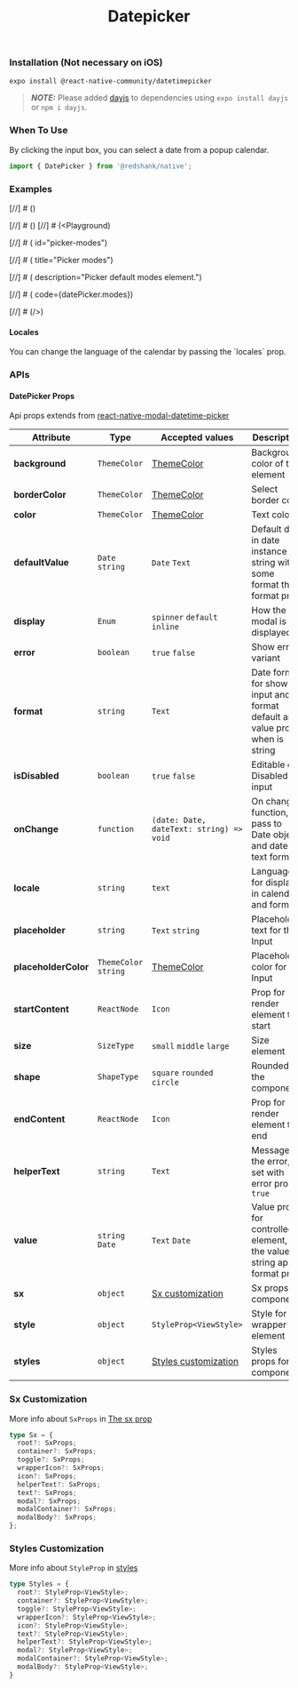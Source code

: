 ---
title: 'Datepicker'
description: 'To select or input a date.'
url: https://redshank.app/docs/components/datepicker
---

### Installation (Not necessary on iOS)

```bash
expo install @react-native-community/datetimepicker
```

> **_NOTE:_**  Please added [dayjs](https://day.js.org/) to dependencies using `expo install dayjs` or `npm i dayjs`.

<Spacer y={2} />

### When To Use
By clicking the input box, you can select a date from a popup calendar.

```jsx
import { DatePicker } from '@redshank/native';
```

<Spacer y={2} />

### Examples

<Playground
  id="default"
  title="Default"
  dependencies="dayjs@^1.10.4"
  description="Default datepicker element."
  code={datePicker.defaultCode}
/>

[//]  # (<Spacer y={2} />)

[//]  # ()
[//]  # (<Playground)

[//]  # (  id="picker-modes")

[//]  # (  title="Picker modes")

[//]  # (  description="Picker default modes element.")

[//]  # (  code={datePicker.modes})

[//]  # (/>)

<Spacer y={2} />

<Playground
  id="format"
  title="Format"
  dependencies="dayjs@^1.10.4"
  description="Custom format date."
  code={datePicker.format}
/>

<Spacer y={2} />


<h4>Locales</h4>
You can change the language of the calendar by passing the `locales` prop.
<BlockCode
  code={datePicker.locales}
/>

<Spacer y={2} />

### APIs

<Spacer y={2} />

#### DatePicker Props
Api props extends from [react-native-modal-datetime-picker](https://github.com/mmazzarolo/react-native-modal-datetime-picker)

| Attribute            | Type                  | Accepted values                               | Description                                                                    | Default      |
|----------------------|-----------------------|-----------------------------------------------|--------------------------------------------------------------------------------|--------------|
| **background**       | `ThemeColor`          | [ThemeColor](/docs/default-theme)             | Background color of the element                                                | `inputColor` |
| **borderColor**      | `ThemeColor`          | [ThemeColor](/docs/default-theme)             | Select border color                                                            | `border`     |
| **color**            | `ThemeColor`          | [ThemeColor](/docs/default-theme)             | Text color                                                                     | `accents2`   |
| **defaultValue**     | `Date` `string`       | `Date` `Text`                                 | Default date in date instance or string with some format that format prop      | -            |
| **display**          | `Enum`                | `spinner` `default` `inline`                  | How the modal is displayed                                                     | `spinner`    |
| **error**            | `boolean`             | `true` `false`                                | Show error variant                                                             | -            |
| **format**           | `string`              | `Text`                                        | Date format for show in input and format default and value prop when is string | -            |
| **isDisabled**       | `boolean`             | `true` `false`                                | Editable or Disabled input                                                     | -            |
| **onChange**         | `function`            | `(date: Date, dateText: string) => void`      | On change function, pass to Date object and date text format                   | -            |
| **locale**           | `string`              | `text`                                        | Language for display in calendar and format                                    | 'en'         |
| **placeholder**      | `string`              | `Text` `string`                               | Placeholder text for the Input                                                 | -            |
| **placeholderColor** | `ThemeColor` `string` | [ThemeColor](/docs/default-theme)             | Placeholder color for the Input                                                | `border`     |
| **startContent**     | `ReactNode`           | `Icon`                                        | Prop for render element to start                                               | -            |
| **size**             | `SizeType`            | `small` `middle` `large`                      | Size element                                                                   | `middle`     |
| **shape**            | `ShapeType`           | `square` `rounded` `circle`                   | Rounded of the component                                                       | `rounded`    |
| **endContent**       | `ReactNode`           | `Icon`                                        | Prop for render element to end                                                 | -            |
| **helperText**       | `string`              | `Text`                                        | Message of the error, set with error prop in `true`                            | -            |
| **value**            | `string` `Date`       | `Text` `Date`                                 | Value prop for controlled element, if the value is string apply format prop    | -            |
| **sx**               | `object`              | [Sx customization](#sx-customization)         | Sx props for components                                                        |              |
| **style**            | `object`              | `StyleProp<ViewStyle>`                        | Style for the wrapper element                                                  | -            |
| **styles**           | `object`              | [Styles customization](#styles-customization) | Styles props for components                                                    |              |

<Spacer y={2} />

### Sx Customization

More info about `SxProps` in [The sx prop](/docs/the-sx-prop)

```ts
type Sx = {
  root?: SxProps;
  container?: SxProps;
  toggle?: SxProps;
  wrapperIcon?: SxProps;
  icon?: SxProps;
  helperText?: SxProps;
  text?: SxProps;
  modal?: SxProps;
  modalContainer?: SxProps;
  modalBody?: SxProps;
};
```

<Spacer y={2} />

### Styles Customization

More info about `StyleProp` in [styles](https://reactnative.dev/docs/style)

```ts
type Styles = {
  root?: StyleProp<ViewStyle>;
  container?: StyleProp<ViewStyle>;
  toggle?: StyleProp<ViewStyle>;
  wrapperIcon?: StyleProp<ViewStyle>;
  icon?: StyleProp<ViewStyle>;
  text?: StyleProp<ViewStyle>;
  helperText?: StyleProp<ViewStyle>;
  modal?: StyleProp<ViewStyle>;
  modalContainer?: StyleProp<ViewStyle>;
  modalBody?: StyleProp<ViewStyle>;
}
```
<Spacer y={2} />
